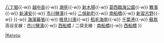{{鐵道路線
|模板名稱 = 京葉線
|名稱 = [[File:JR logo (east).svg|25px|東日本旅客鐵道|link=東日本旅客鐵道]] [[京葉線]] [[File:JR JE line symbol.svg|18px|JE]]
|代表色 = #c9252f
|車站列表 = [[東京站|東京]]{{-w}} [[八丁堀站|八丁堀]]{{-w}} [[越中島站|越中島]]{{-w}} [[潮見站|潮見]]{{-w}} [[新木場站|新木場]]{{-w}} [[葛西臨海公園站|葛西臨海公園]]{{-w}} [[舞濱站|舞濱]]{{-w}} [[新浦安站|新浦安]]{{-w}} [[市川鹽濱站|市川鹽濱]]{{-w}} [[二俁新町站|二俁新町]]{{-w}} [[南船橋站|南船橋]]{{-w}} [[新習志野站|新習志野]]{{-w}} {{事業中|[[幕張豐砂站|幕張豊砂]]}} {{-w}}  [[海濱幕張站|海濱幕張]]{{-w}} [[檢見川濱站|檢見川濱]]{{-w}} [[稻毛海岸站|稻毛海岸]]{{-w}} [[千葉港站|千葉港]]{{-w}} [[蘇我站|蘇我]]<br />高谷支線：[[市川鹽濱站|市川鹽濱]]{{-w}} [[西船橋站|西船橋]] / 二俣支線：[[南船橋站|南船橋]]{{-w}} [[西船橋站|西船橋]]
}}<noinclude>
[[Category:東日本旅客鐵道路線模板||Keiyou]]
</noinclude>